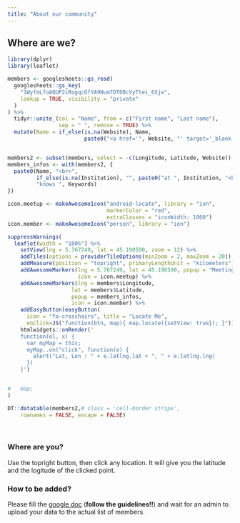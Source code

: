 ```yaml
---
title: "About our community"
---
```


## Where are we?

```r
library(dplyr)
library(leaflet)
```

```r
members <- googlesheets::gs_read(
  googlesheets::gs_key(
    "1WyfmLfoAQUP2iRogqcOfYA9Hum7DT0BcVyTtei_6Xjw", 
    lookup = TRUE, visibility = "private"
  )
) %>% 
  tidyr::unite_(col = "Name", from = c("First name", "Last name"),
                sep = " ", remove = TRUE) %>%
  mutate(Name = if_else(is.na(Website), Name, 
                        paste0("<a href='", Website, "' target='_blank'>", Name, "</a>")))


members2 <- subset(members, select = -c(Longitude, Latitude, Website))
members_infos <- with(members2, {
  paste0(Name, "<br>",
         if_else(is.na(Institution), "", paste0("at ", Institution, "<br>")),
         "knows ", Keywords)
})

icon.meetup <- makeAwesomeIcon("android-locate", library = "ion", 
                               markerColor = "red", 
                               extraClasses = "iconWidth: 1000")
icon.member <- makeAwesomeIcon("person", library = "ion")
```

```r
suppressWarnings(
  leaflet(width = "100%") %>% 
    setView(lng = 5.767249, lat = 45.190590, zoom = 12) %>% 
    addTiles(options = providerTileOptions(minZoom = 2, maxZoom = 20)) %>%
    addMeasure(position = "topright", primaryLengthUnit = "kilometers") %>%
    addAwesomeMarkers(lng = 5.767249, lat = 45.190590, popup = "Meeting location",
                      icon = icon.meetup) %>%
    addAwesomeMarkers(lng = members$Longitude, 
                    lat = members$Latitude, 
                    popup = members_infos,
                    icon = icon.member) %>%
    addEasyButton(easyButton(
      icon = "fa-crosshairs", title = "Locate Me",
      onClick=JS("function(btn, map){ map.locate({setView: true}); }"))) %>%
    htmlwidgets::onRender('
    function(el, x) {
      var myMap = this;
      myMap..on("click", function(e) {
        alert("Lat, Lon : " + e.latlng.lat + ", " + e.latlng.lng)
      })
    }')


#   map;
)
```

```r
DT::datatable(members2,# class = 'cell-border stripe',
	rownames = FALSE, escape = FALSE)
```

<br>

### Where are you?

Use the topright button, then click any location. It will give you the latitude and the logitude of the clicked point.

### How to be added?

Please fill the [google doc](https://docs.google.com/spreadsheets/d/1qdG7PPlRCAU8L6Hhq1D2zT0q9LWDUzBfq7mIzz_6Dm8/edit?usp=sharing) (**follow the guidelines!!**) and wait for an admin to upload your data to the actual list of members.